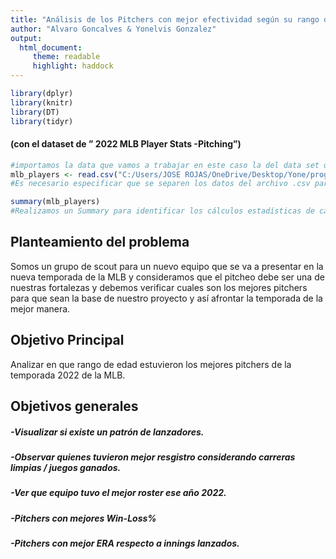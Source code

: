 ```yaml
---
title: "Análisis de los Pitchers con mejor efectividad según su rango de edad"
author: "Alvaro Goncalves & Yonelvis Gonzalez"
output:
  html_document:
     theme: readable
     highlight: haddock
---
```


```r
library(dplyr)
library(knitr)
library(DT)
library(tidyr)
```

#### (con el dataset de " 2022 MLB Player Stats -Pitching")



```r
#importamos la data que vamos a trabajar en este caso la del data set de los pitchers de la MLB de 2022
mlb_players <- read.csv("C:/Users/JOSE ROJAS/OneDrive/Desktop/Yone/programaciones/2022 MLB Player Stats - Pitching.csv", sep = ";", encoding = "latin1" )
#Es necesario especificar que se separen los datos del archivo .csv para poder visualizarlos correctamente. Esto se hace mediante el uso se "sep = ";""
```

```r
summary(mlb_players)
#Realizamos un Summary para identificar los cálculos estadísticas de cada uno
```

## Planteamiento del problema

Somos un grupo de scout para un nuevo equipo que se va a presentar en la nueva temporada de la MLB y consideramos que el pitcheo debe ser una de nuestras fortalezas y debemos verificar cuales son los mejores pitchers para que sean la base de nuestro proyecto y así afrontar la temporada de la mejor manera.

## Objetivo Principal

Analizar en que rango de edad estuvieron los mejores pitchers de la temporada 2022 de la MLB.

## Objetivos generales 

##### -Visualizar si existe un patrón de lanzadores.
##### -Observar quienes tuvieron mejor resgistro considerando carreras limpias / juegos ganados.
##### -Ver que equipo tuvo el mejor roster ese año 2022.
##### -Pitchers con mejores Win-Loss%
##### -Pitchers con mejor ERA respecto a innings lanzados.


